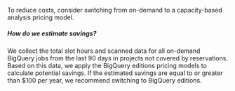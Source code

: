 To reduce costs, consider switching from on-demand to a capacity-based analysis pricing model.

##### How do we estimate savings?

We collect the total slot hours and scanned data for all on-demand BigQuery jobs from the
last 90 days in projects not covered by reservations. Based on this data, we apply the
BigQuery editions pricing models to calculate potential savings. If the estimated savings
are equal to or greater than $100 per year, we recommend switching to BigQuery editions.
